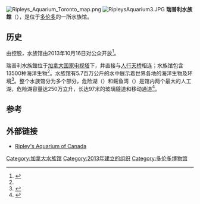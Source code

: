 {{Infobox zoo
|zoo_name=瑞普利水族館
|logo=
|logo_width=
|image=
|image_caption=
|date_opened=
|location=[[加拿大|加拿大]][[多伦多|多伦多]]
|coordinates={{Coord|43.642481|-79.38605|type:landmark_region:CA|display=inline,title}}
|area=
|num_species=13500
|num_animals=
|largest_tank_vol={{Convert|2840000|l|gal|-3}}
|total_tank_vol=
|annual_visitors=
|members=
|website={{URL|http://www.ripleyaquariums.com/canada/}}
}}
[[File:Ripleys_Aquarium_Toronto_map.png|thumbnail]]
[[File:RipleysAquarium3.JPG|thumb]]
'''瑞普利水族館'''（{{lang-en|Ripley's Aquarium of Canada}}），是位于[[多伦多|多伦多]]的一所水族馆。

==历史==
由{{link-en|利普瑞娱乐公司|Ripley Entertainment}}控股，水族馆由2013年10月16日对公众开放<ref name="a">{{cite news|title=Ripley’s Aquarium of Canada opens its doors|url=http://www.680news.com/2013/10/16/ripleys-aquarium-of-canada-set-to-open-wednesday/|accessdate=2013-10-25|newspaper=The Canadian Press and CityNews.ca|archive-date=2018-11-03|archive-url=https://web.archive.org/web/20181103170529/https://www.680news.com/2013/10/16/ripleys-aquarium-of-canada-set-to-open-wednesday/|dead-url=no}}</ref>。

瑞普利水族館位于[[加拿大国家电视塔|加拿大国家电视塔]]下，并直接与[[人行天桥|人行天桥]]相连；水族馆包含13500种海洋生物<ref name="a" />。水族馆有5.7百万公斤的水中展示着世界各地的海洋生物及环境<ref>{{cite web |url=http://www.seetorontonow.com/listings/ripleys-aquarium-of-canada/#sthash.xmqvRPjN.dpuf |title=Tourism Toronto | Ripley’s Aquarium of Canada |publisher=Seetorontonow.com |date= |accessdate=2013-08-09 |archive-date=2020-10-20 |archive-url=https://web.archive.org/web/20201020142425/https://www.seetorontonow.com/listings/ripleys-aquarium-of-canada/#sthash.xmqvRPjN.dpuf |dead-url=no }}</ref>。整个水族馆分为多个部分，危险湖（{{lang|en|Dangerous Lagoon}}）和鳐鱼湾（{{lang|en|Ray Bay}}）是馆内两个最大的人工湖，危险湖容量达250万立升，长达97米的玻璃隧道和移动通道<ref>{{cite web |url=http://www.bharchitects.com/en/projects/127#sthash.XLtoFd00.dpuf |title=B+H Architects - Global architectural, interior, landscape, sustainability and planning design firm with offices in Toronto, Vancouver, Shanghai, Singapore, Ho Chi Minh City, Delhi, Sharjah and Dubai |publisher=Bharchitects.com |date= |accessdate=2013-08-09 |archive-date=2017-03-09 |archive-url=https://web.archive.org/web/20170309073239/http://www.bharchitects.com/en/projects/127#sthash.XLtoFd00.dpuf |dead-url=no }}</ref>。

==参考==
{{reflist}}

==外部链接==
{{commons category|Ripley's Aquarium of Canada}}
* [http://www.ripleyaquariums.com/canada/ Ripley's Aquarium of Canada] {{Wayback|url=http://www.ripleyaquariums.com/canada/ |date=20210411010106 }}

[[Category:加拿大水族馆|Category:加拿大水族馆]]
[[Category:2013年建立的组织|Category:2013年建立的组织]]
[[Category:多伦多博物馆|Category:多伦多博物馆]]